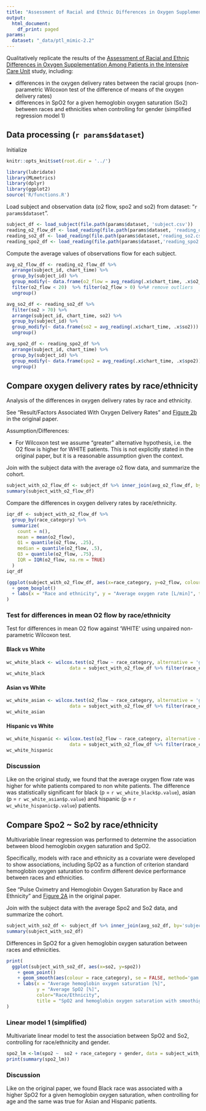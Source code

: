 ```yaml
---
title: "Assessment of Racial and Ethnic Differences in Oxygen Supplementation"
output:
  html_document:
    df_print: paged
params:
  dataset: "_data/ptl_mimic-2.2"
---
```


Qualitatively replicate the results of the [Assessment of Racial and Ethnic Differences in Oxygen Supplementation Among Patients in the Intensive Care Unit](https://jamanetwork.com/journals/jamainternalmedicine/fullarticle/2794196) study,
including:

- differences in the oxygen delivery rates between the racial groups (non-parametric Wilcoxon test of the difference of means of the oxygen delivery rates)
- differences in SpO2 for a given hemoglobin oxygen saturation (So2) between races and ethnicities when controlling for gender (simplified regression model 1)

## Data processing (`r params$dataset`)

Initialize

```r
knitr::opts_knit$set(root.dir = '../')
```
```r
library(lubridate)
library(MLmetrics)
library(dplyr)
library(ggplot2)
source('R/functions.R')
```

Load subject and observation data (o2 flow, spo2 and so2) from dataset: "`r params$dataset`".

```r
subject_df <- load_subject(file.path(params$dataset, 'subject.csv'))
reading_o2_flow_df <- load_reading(file.path(params$dataset, 'reading_o2_flow.csv'))
reading_so2_df <- load_reading(file.path(params$dataset,'reading_so2.csv'))
reading_spo2_df <- load_reading(file.path(params$dataset,'reading_spo2.csv'))
```

Compute the average values of observations flow for each subject.

```r
avg_o2_flow_df <- reading_o2_flow_df %>%
  arrange(subject_id, chart_time) %>%
  group_by(subject_id) %>%
  group_modify(~ data.frame(o2_flow = avg_reading(.x$chart_time, .x$o2_flow))) %>%
  filter(o2_flow < 20)  %>% filter(o2_flow > 0) %>%# remove outliers
  ungroup()

avg_so2_df <- reading_so2_df %>%
  filter(so2 > 70) %>%
  arrange(subject_id, chart_time, so2) %>%
  group_by(subject_id) %>%
  group_modify(~ data.frame(so2 = avg_reading(.x$chart_time, .x$so2))) %>%
  ungroup()

avg_spo2_df <- reading_spo2_df %>%
  arrange(subject_id, chart_time) %>%
  group_by(subject_id) %>%
  group_modify(~ data.frame(spo2 = avg_reading(.x$chart_time, .x$spo2))) %>%
  ungroup()
```


## Compare oxygen delivery rates by race/ethnicity

Analysis of the differences in oxygen delivery rates by race and ethnicity.

See "Result/Factors Associated With Oxygen Delivery Rates" and [Figure 2b](https://cdn.jamanetwork.com/ama/content_public/journal/intemed/938956/ioi220037f2_1658163803.93993.png?Expires=1727754938&Signature=SCd44KsPUjxQ6hsuUJ0x7qlEB5-ncz6eQJCzwpoCyqMx7z6FUoIpMfuOi2nqrjHa3fFne~yJc8k0-uGsM375mBzYediN69rOfHMnA80YiOWbudsxrn6OPgxdknjGnlcuzWao1KAe0uZZWIv~KDSp-ngPZqYdoUC2GDSS687NdULlQg3bv0Ua6DAtjEhdPz0ePlAg6RSm8h~QH6xdlTDaN04NCzfVCWZOMPgvq0YjEYMAeCKR8hTxWHVh~z4XKNcZnXD9dPv5Z588aXGVFuGPMl9xc0vrGczA7JSrihoRc7YJyDrhN60R24JWVYcrZlUEsoDCgGKKseCjIoFj7IvbCA__&Key-Pair-Id=APKAIE5G5CRDK6RD3PGA) in the original paper.

Assumption/Differences:

- For Wilcoxon test we  assume "greater" alternative hypothesis, i.e. the O2 flow is higher for WHITE patients. This is not explicitly stated in the original paper, but it is a reasonable assumption given the context.

Join with the subject data with the average o2 flow data, and summarize the cohort.
```r
subject_with_o2_flow_df <- subject_df %>% inner_join(avg_o2_flow_df, by='subject_id')
summary(subject_with_o2_flow_df)
```

Compare the differences in oxygen delivery rates by race/ethnicity.
```r
iqr_df <- subject_with_o2_flow_df %>%
  group_by(race_category) %>%
  summarize(
    count = n(),
    mean = mean(o2_flow),
    Q1 = quantile(o2_flow, .25),
    median = quantile(o2_flow, .5),
    Q3 = quantile(o2_flow, .75),
    IQR = IQR(o2_flow, na.rm = TRUE)
  )
iqr_df
```

```r
(ggplot(subject_with_o2_flow_df, aes(x=race_category, y=o2_flow, colour = race_category))
  + geom_boxplot()
  + labs(x = "Race and ethnicity", y = "Average oxygen rate [L/min]", title = "Oxygen delivery rates by race and ethnicity")
)

```

### Test for differences in mean O2 flow by race/ethnicity

Test for differences in mean O2 flow against ‘WHITE’ using unpaired non-parametric Wilcoxon test.

#### Black vs White

```r
wc_white_black <- wilcox.test(o2_flow ~ race_category, alternative = 'greater',
                       data = subject_with_o2_flow_df %>% filter(race_category %in% c('WHITE', 'BLACK') ))
wc_white_black
```

#### Asian vs White

```r
wc_white_asian <- wilcox.test(o2_flow ~ race_category, alternative = 'greater',
                       data = subject_with_o2_flow_df %>% filter(race_category %in% c('WHITE', 'ASIAN') ))
wc_white_asian
```

#### Hispanic vs White

```r
wc_white_hispanic <- wilcox.test(o2_flow ~ race_category, alternative = 'greater',
                       data = subject_with_o2_flow_df %>% filter(race_category %in% c('WHITE', 'HISPANIC') ))
wc_white_hispanic
```

### Discussion

Like on the original study, we found that the average oxygen flow rate was higher for white patients compared to non white patients. The difference was statistically significant for black (p = `r wc_white_black$p.value`), asian (p = `r wc_white_asian$p.value`) and hispanic (p = `r wc_white_hispanic$p.value`) patients.


## Compare Spo2 ~ So2 by race/ethnicity

Multivariable linear regression was performed to determine the association between blood hemoglobin oxygen saturation and SpO2.

Specifically, models with race and ethnicity as a covariate were developed to show associations, including SpO2 as a function of criterion standard hemoglobin oxygen saturation to confirm different device performance between races and ethnicities.

See "Pulse Oximetry and Hemoglobin Oxygen Saturation by Race and Ethnicity
" and [Figure 2A](https://cdn.jamanetwork.com/ama/content_public/journal/intemed/938956/ioi220037f2_1658163803.93993.png?Expires=1727754938&Signature=SCd44KsPUjxQ6hsuUJ0x7qlEB5-ncz6eQJCzwpoCyqMx7z6FUoIpMfuOi2nqrjHa3fFne~yJc8k0-uGsM375mBzYediN69rOfHMnA80YiOWbudsxrn6OPgxdknjGnlcuzWao1KAe0uZZWIv~KDSp-ngPZqYdoUC2GDSS687NdULlQg3bv0Ua6DAtjEhdPz0ePlAg6RSm8h~QH6xdlTDaN04NCzfVCWZOMPgvq0YjEYMAeCKR8hTxWHVh~z4XKNcZnXD9dPv5Z588aXGVFuGPMl9xc0vrGczA7JSrihoRc7YJyDrhN60R24JWVYcrZlUEsoDCgGKKseCjIoFj7IvbCA__&Key-Pair-Id=APKAIE5G5CRDK6RD3PGA) in the original paper.

Join with the subject data with the average Spo2 and So2 data, and summarize the cohort.

```r
subject_with_so2_df <- subject_df %>% inner_join(avg_so2_df, by='subject_id') %>% inner_join(avg_spo2_df, by='subject_id')
summary(subject_with_so2_df)
```

Differences in SpO2 for a given hemoglobin oxygen saturation between races and ethnicities.
```r
print(
  ggplot(subject_with_so2_df, aes(x=so2, y=spo2))
    + geom_point()
    + geom_smooth(aes(colour = race_category), se = FALSE, method='gam')
    + labs(x = "Average hemoglobin oxygen saturation [%]",
           y = "Average SpO2 [%]",
           color="Race/Ethnicity",
           title = "SpO2 and hemoglobin oxygen saturation with smoothig curves")
)

```

### Linear model 1 (simplified)

Multivariate linear model to test the association between SpO2 and So2, controlling for race/ethnicity and gender.

```r
spo2_lm <-lm(spo2 ~  so2 + race_category + gender, data = subject_with_so2_df)
print(summary(spo2_lm))
```

### Discussion

Like on the original paper, we found Black race was associated with a higher SpO2 for a given hemoglobin oxygen saturation, when controlling for age and the same was true for Asian and Hispanic patients.



